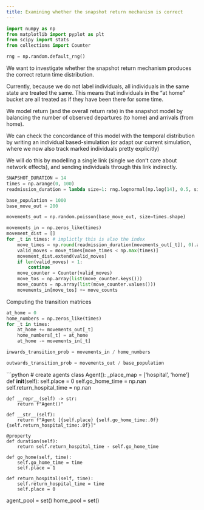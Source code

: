 ```yaml
---
title: Examining whether the snapshot return mechanism is correct
---
```


```python
import numpy as np
from matplotlib import pyplot as plt
from scipy import stats
from collections import Counter

rng = np.random.default_rng()
```

We want to investigate whether the snapshot return mechanism produces the correct return time distribution.

Currently, because we do not label individuals, all individuals in the same state are treated the same.
This means that individuals in the "at home" bucket are all treated as if they have been there for some time.

We model return (and the overall return rate) in the snapshot model by balancing the number of observed departures (to home) and arrivals (from home).

We can check the concordance of this model with the temporal distribution by writing an individual based-simulation (or adapt our current simulation, where we now also  track marked individuals pretty explicitly)

We will do this by modelling a single link (single we don't care about network effects), and sending individuals through this link indirectly.


```python
SNAPSHOT_DURATION = 14
times = np.arange(0, 100)
readmission_duration = lambda size=1: rng.lognormal(np.log(14), 0.5, size=size)

base_population = 1000
base_move_out = 200
```

```python
movements_out = np.random.poisson(base_move_out, size=times.shape)

movements_in = np.zeros_like(times)
movement_dist = []
for _t in times: # implictly this is also the index
    move_times = np.round(readmission_duration(movements_out[_t]), 0).astype(int) + _t
    valid_moves = move_times[move_times < np.max(times)]
    movement_dist.extend(valid_moves)
    if len(valid_moves) < 1:
        continue
    move_counter = Counter(valid_moves)
    move_tos = np.array(list(move_counter.keys()))
    move_counts = np.array(list(move_counter.values()))
    movements_in[move_tos] += move_counts
```

Computing the transition matrices
```python
at_home = 0
home_numbers = np.zeros_like(times)
for _t in times:
    at_home += movements_out[_t]
    home_numbers[_t] = at_home
    at_home -= movements_in[_t]

inwards_transition_prob = movements_in / home_numbers

outwards_transition_prob = movements_out / base_population
```

```python
# create agents
class Agent():
    _place_map = ['hospital', 'home']
    def __init__(self):
        self.place = 0
        self.go_home_time = np.nan
        self.return_hospital_time = np.nan
    
    def __repr__(self) -> str:
        return f"Agent()"

    def __str__(self):
        return f"Agent [{self.place} {self.go_home_time:.0f} {self.return_hospital_time:.0f}]"

    @property
    def duration(self):
        return self.return_hospital_time - self.go_home_time
    
    def go_home(self, time):
        self.go_home_time = time
        self.place = 1
    
    def return_hospital(self, time):
        self.return_hospital_time = time
        self.place = 0

agent_pool = set()
home_pool = set()
